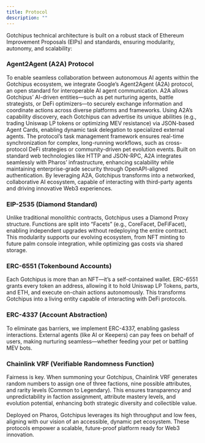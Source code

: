 ```yaml
---
title: Protocol
description: ""
---
```



Gotchipus technical architecture is built on a robust stack of Ethereum Improvement Proposals (EIPs) and standards, ensuring modularity, autonomy, and scalability:

### Agent2Agent (A2A) Protocol
To enable seamless collaboration between autonomous AI agents within the Gotchipus ecosystem, we integrate Google’s Agent2Agent (A2A) protocol, an open standard for interoperable AI agent communication. A2A allows Gotchipus’ AI-driven entities—such as pet nurturing agents, battle strategists, or DeFi optimizers—to securely exchange information and coordinate actions across diverse platforms and frameworks. Using A2A’s capability discovery, each Gotchipus can advertise its unique abilities (e.g., trading Uniswap LP tokens or optimizing MEV resistance) via JSON-based Agent Cards, enabling dynamic task delegation to specialized external agents. The protocol’s task management framework ensures real-time synchronization for complex, long-running workflows, such as cross-protocol DeFi strategies or community-driven pet evolution events. Built on standard web technologies like HTTP and JSON-RPC, A2A integrates seamlessly with Pharos’ infrastructure, enhancing scalability while maintaining enterprise-grade security through OpenAPI-aligned authentication. By leveraging A2A, Gotchipus transforms into a networked, collaborative AI ecosystem, capable of interacting with third-party agents and driving innovative Web3 experiences.

### EIP-2535 (Diamond Standard)
Unlike traditional monolithic contracts, Gotchipus uses a Diamond Proxy structure. Functions are split into “Facets” (e.g., CoreFacet, DeFiFacet), enabling independent upgrades without redeploying the entire contract. This modularity supports our evolving ecosystem, from NFT minting to future palm console integration, while optimizing gas costs via shared storage.

### ERC-6551 (Tokenbound Accounts)
Each Gotchipus is more than an NFT—it’s a self-contained wallet. ERC-6551 grants every token an address, allowing it to hold Uniswap LP Tokens, parts, and ETH, and execute on-chain actions autonomously. This transforms Gotchipus into a living entity capable of interacting with DeFi protocols.

### ERC-4337 (Account Abstraction)
To eliminate gas barriers, we implement ERC-4337, enabling gasless interactions. External agents (like AI or Keepers) can pay fees on behalf of users, making nurturing seamless—whether feeding your pet or battling MEV bots.

### Chainlink VRF (Verifiable Randomness Function)
Fairness is key. When summoning your Gotchipus, Chainlink VRF generates random numbers to assign one of three factions, nine possible attributes, and rarity levels (Common to Legendary). This ensures transparency and unpredictability in faction assignment, attribute mastery levels, and evolution potential, enhancing both strategic diversity and collectible value.

Deployed on Pharos, Gotchipus leverages its high throughput and low fees, aligning with our vision of an accessible, dynamic pet ecosystem. These protocols empower a scalable, future-proof platform ready for Web3 innovation.
